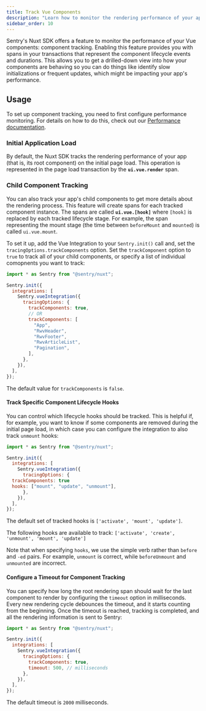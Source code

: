 ```yaml
---
title: Track Vue Components
description: "Learn how to monitor the rendering performance of your application and its components with Sentry's Nuxt SDK."
sidebar_order: 10
---
```


Sentry's Nuxt SDK offers a feature to monitor the performance of your Vue components: component tracking. Enabling this feature provides you with spans in your transactions that represent the component lifecycle events and durations. This allows you to get a drilled-down view into how your components are behaving so you can do things like identify slow initializations or frequent updates, which might be impacting your app's performance.

## Usage

<Alert>

To set up component tracking, you need to first configure performance monitoring. For details on how to do this, check out our [Performance documentation](/platforms/javascript/guides/nuxt/performance/).

</Alert>

### Initial Application Load

By default, the Nuxt SDK tracks the rendering performance of your app (that is, its root component) on the initial page load. This operation is represented in the page load transaction by the **`ui.vue.render`** span.

### Child Component Tracking

You can also track your app's child components to get more details about the rendering process. This feature will create spans for each tracked component instance. The spans are called **`ui.vue.[hook]`** where `[hook]` is replaced by each tracked lifecycle stage. For example, the span representing the mount stage (the time between `beforeMount` and `mounted`) is called `ui.vue.mount`.

To set it up, add the Vue Integration to your `Sentry.init()` call and, set the `tracingOptions.trackComponents` option.
Set the `trackComponent` option to `true` to track all of your child components, or specify a list of individual comopnents you want to track:

```javascript {5-17}
import * as Sentry from "@sentry/nuxt";

Sentry.init({
  integrations: [
    Sentry.vueIntegration({
      tracingOptions: {
        trackComponents: true,
        // OR
        trackComponents: [
          "App",
          "RwvHeader",
          "RwvFooter",
          "RwvArticleList",
          "Pagination",
        ],
      },
    }),
  ],
});
```

The default value for `trackComponents` is `false`.

#### Track Specific Component Lifecycle Hooks

You can control which lifecycle hooks should be tracked. This is helpful if, for example, you want to know if some components are removed during the initial page load, in which case you can configure the integration to also track `unmount` hooks:

```javascript {8}
import * as Sentry from "@sentry/nuxt";

Sentry.init({
  integrations: [
    Sentry.vueIntegration({
      tracingOptions: {
  trackComponents: true
  hooks: ["mount", "update", "unmount"],
      },
    }),
  ],
});
```

The default set of tracked hooks is `['activate', 'mount', 'update']`.

The following hooks are available to track: `['activate', 'create', 'unmount', 'mount', 'update']`

Note that when specifying `hooks`, we use the simple verb rather than `before` and `-ed` pairs. For example, `unmount` is correct, while `beforeUnmount` and `unmounted` are incorrect.

#### Configure a Timeout for Component Tracking

You can specify how long the root rendering span should wait for the last component to render by configuring the `timeout` option in milliseconds.
Every new rendering cycle debounces the timeout, and it starts counting from the beginning. Once the timeout is reached, tracking is completed, and all the rendering information is sent to Sentry:

```javascript {8}
import * as Sentry from "@sentry/nuxt";

Sentry.init({
  integrations: [
    Sentry.vueIntegration({
      tracingOptions: {
        trackComponents: true,
        timeout: 500, // milliseconds
      },
    }),
  ],
});
```

The default timeout is `2000` milliseconds.
